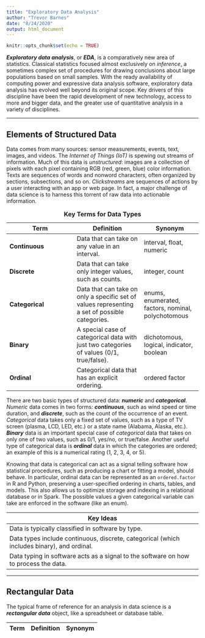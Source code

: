 ```yaml
---
title: "Exploratory Data Analysis"
author: "Trevor Barnes"
date: "8/24/2020"
output: html_document
---
```


```r
knitr::opts_chunk$set(echo = TRUE)
```

***Exploratory data analysis***, or ***EDA***, is a comparatively new area of statistics. Classical statistics focused almost exclusively on *inference*, a sometimes complex set of procedures for drawing conclusions about large populations based on small samples. With the ready availability of computing power and expressive data analysis software, exploratory data analysis has evolved well beyond its original scope. Key drivers of this discipline have been the rapid development of new technology, access to more and bigger data, and the greater use of quantitative analysis in a variety of disciplines.

___

## Elements of Structured Data

Data comes from many sources: sensor measurements, events, text, images, and videos. The *Internet of Things (IoT)* is spewing out streams of information. Much of this data is *unstructured*: images are a collection of pixels with each pixel containing RGB (red, green, blue) color information. Texts are sequences of words and nonword characters, often organized by sections, subsections, and so on. *Clickstreams* are sequences of actions by a user interacting with an app or web page. In fact, a major challenge of data science is to harness this torrent of raw data into actionable information. 

| Term | Definition|Synonym|
|-------|-------|------|
| **Continuous** | Data that can take on any value in an interval. | interval, float, numeric|
| **Discrete** | Data that can take only integer values, such as counts. | integer, count | 
| **Categorical** | Data that can take on only a specific set of values representing a set of possible categories. | enums, enumerated, factors, nominal, polychotomous|
| **Binary** | A special case of categorical data with just two categories of values (0/1, true/false). | dichotomous, logical, indicator, boolean |
| **Ordinal** | Categorical data that has an explicit ordering. | ordered factor |
Table: **Key Terms for Data Types**

There are two basic types of structured data: ***numeric*** and ***categorical***. *Numeric* data comes in two forms: ***continuous***, such as wind speed or time duration, and ***discrete***, such as the count of the occurrence of an event. *Categorical* data takes only a fixed set of values, such as a type of TV screen (plasma, LCD, LED, etc.) or a state name (Alabama, Alaska, etc.). ***Binary*** data is an important special case of *categorical* data that takes on only one of two values, such as 0/1, yes/no, or true/false. Another useful type of categorical data is ***ordinal*** data in which the categories are ordered; an example of this is a numerical rating (1, 2, 3, 4, or 5).

Knowing that data is categorical can act as a signal telling software how statistical procedures, such as producing a chart or fitting a model, should behave. In particular, ordinal data can be represented as an `ordered.factor` in R and Python, preserving a user-specified ordering in charts, tables, and models. This also allows us to optimize storage and indexing in a relational database or in Spark. The possible values a given categorical variable can take are enforced in the software (like an enum).

|Key Ideas|
|-----|
|Data is typically classified in software by type.|
|Data types include continuous, discrete, categorical (which includes binary), and ordinal.|
|Data typing in software acts as a signal to the software on how to process the data.|

___
## Rectangular Data

The typical frame of reference for an analysis in data science is a ***rectangular data*** object, like a spreadsheet or database table.

| Term | Definition | Synonym |
|-----|-----|-----|
